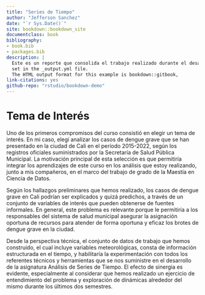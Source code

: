 --- 
title: "Series de Tiempo"
author: "Jefferson Sanchez"
date: "`r Sys.Date()`"
site: bookdown::bookdown_site
documentclass: book
bibliography:
- book.bib
- packages.bib
description: |
  Este es un reporte que consolida el trabajo realizado durante el desarrollo de la asignatura Análisis de Series de Tiempo de la Maestría en Ciencia de Datos.
  set in the _output.yml file.
  The HTML output format for this example is bookdown::gitbook,
link-citations: yes
github-repo: "rstudio/bookdown-demo"
---

# Tema de Interés

Uno de los primeros compromisos del curso consistió en elegir un tema de interés. En mi caso, elegí analizar los casos de dengue grave que se han presentado en la ciudad de Cali en el período 2015-2022, según los registros oficiales suministrados por la Secretaría de Salud Pública Municipal. La motivación principal de esta selección es que permitiría integrar los aprendizajes de este curso en los análisis que estoy realizando, junto a mis compañeros, en el marco del trabajo de grado de la Maestía en Ciencia de Datos. 

Según los hallazgos preliminares que hemos realizado, los casos de dengue grave en Cali podrían ser explicados y quizá predichos, a través de un conjunto de variables de interés que pueden obtenerse de fuentes informales. En general, este problema es relevante porque le permitiría a los responsables del sistema de salud municipal asegurar la asignación oportuna de recursos para atender de forma oportuna y eficaz los brotes de dengue grave en la ciudad.

Desde la perspectiva técnica, el conjunto de datos de trabajo que hemos construido, el cual incluye variables meteorológicas, consta de información estructurada en el tiempo, y habilitaría la experimentación con todos los referentes técnicos y herramientas que se nos suministre en el desarrollo de la asignatura Análisis de Series de Tiempo. El efecto de sinergia es evidente, especialmente al considerar que hemos realizado un ejercicio de entendimiento del problema y exploración de dinámicas alrededor del mismo durante los últimos dos semestres.


